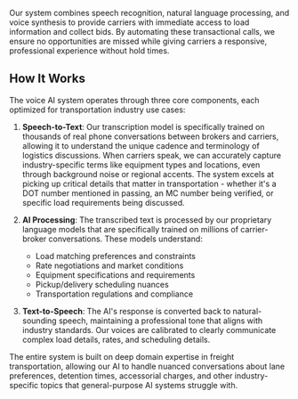 Our system combines speech recognition, natural language processing, and voice synthesis to provide carriers with immediate access to load information and collect bids. By automating these transactional calls, we ensure no opportunities are missed while giving carriers a responsive, professional experience without hold times.

## How It Works

The voice AI system operates through three core components, each optimized for transportation industry use cases:

1. **Speech-to-Text**: Our transcription model is specifically trained on thousands of real phone conversations between brokers and carriers, allowing it to understand the unique cadence and terminology of logistics discussions. When carriers speak, we can accurately capture industry-specific terms like equipment types and locations, even through background noise or regional accents. The system excels at picking up critical details that matter in transportation - whether it's a DOT number mentioned in passing, an MC number being verified, or specific load requirements being discussed.

2. **AI Processing**: The transcribed text is processed by our proprietary language models that are specifically trained on millions of carrier-broker conversations. These models understand:
   - Load matching preferences and constraints
   - Rate negotiations and market conditions
   - Equipment specifications and requirements
   - Pickup/delivery scheduling nuances
   - Transportation regulations and compliance

3. **Text-to-Speech**: The AI's response is converted back to natural-sounding speech, maintaining a professional tone that aligns with industry standards. Our voices are calibrated to clearly communicate complex load details, rates, and scheduling details.

The entire system is built on deep domain expertise in freight transportation, allowing our AI to handle nuanced conversations about lane preferences, detention times, accessorial charges, and other industry-specific topics that general-purpose AI systems struggle with.
